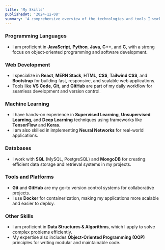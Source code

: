 ```yaml
---
title: 'My Skills'
publishedAt: '2024-12-08'
summary: 'A comprehensive overview of the technologies and tools I work with.'
---
```


### Programming Languages

- I am proficient in **JavaScript**, **Python**, **Java**, **C++**, and **C**, with a strong focus on object-oriented programming and software development.

### Web Development

- I specialize in **React**, **MERN Stack**, **HTML**, **CSS**, **Tailwind CSS**, and **Bootstrap** for building fast, responsive, and scalable web applications.
- Tools like **VS Code**, **Git**, and **GitHub** are part of my daily workflow for seamless development and version control.

### Machine Learning

- I have hands-on experience in **Supervised Learning**, **Unsupervised Learning**, and **Deep Learning** techniques using frameworks like **TensorFlow** and **Keras**.
- I am also skilled in implementing **Neural Networks** for real-world applications.

### Databases

- I work with **SQL** (MySQL, PostgreSQL) and **MongoDB** for creating efficient data storage and retrieval systems in my projects.

### Tools and Platforms

- **Git** and **GitHub** are my go-to version control systems for collaborative projects.
- I use **Docker** for containerization, making my applications more scalable and easier to deploy.

### Other Skills

- I am proficient in **Data Structures & Algorithms**, which I apply to solve complex problems efficiently.
- My expertise also includes **Object-Oriented Programming (OOP)** principles for writing modular and maintainable code.
